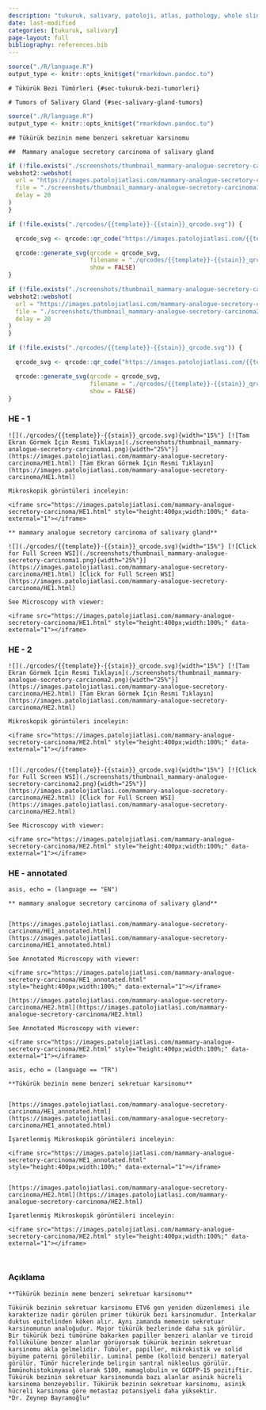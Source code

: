 ```yaml
---
description: "tukuruk, salivary, patoloji, atlas, pathology, whole slide image"
date: last-modified
categories: [tukuruk, salivary]
page-layout: full
bibliography: references.bib
---
```


```r

source("./R/language.R")
output_type <- knitr::opts_knit$get("rmarkdown.pandoc.to")

```

```asis

# Tükürük Bezi Tümörleri {#sec-tukuruk-bezi-tumorleri} 

```

```asis

# Tumors of Salivary Gland {#sec-salivary-gland-tumors} 

```

```r

source("./R/language.R")
output_type <- knitr::opts_knit$get("rmarkdown.pandoc.to")

```

```asis

## Tükürük bezinin meme benzeri sekretuar karsinomu

```

```asis

##  Mammary analogue secretory carcinoma of salivary gland

```

```r
if (!file.exists("./screenshots/thumbnail_mammary-analogue-secretory-carcinoma1.png")) {
webshot2::webshot(
  url = "https://images.patolojiatlasi.com/mammary-analogue-secretory-carcinoma/HE1.html",
  file = "./screenshots/thumbnail_mammary-analogue-secretory-carcinoma1.png",
  delay = 20
)
}
```



```r
if (!file.exists("./qrcodes/{{template}}-{{stain}}_qrcode.svg")) {

  qrcode_svg <- qrcode::qr_code("https://images.patolojiatlasi.com/{{template}}/{{stain}}.html")

  qrcode::generate_svg(qrcode = qrcode_svg,
                       filename = "./qrcodes/{{template}}-{{stain}}_qrcode.svg",
                       show = FALSE)
}
```


```r
if (!file.exists("./screenshots/thumbnail_mammary-analogue-secretory-carcinoma2.png")) {
webshot2::webshot(
  url = "https://images.patolojiatlasi.com/mammary-analogue-secretory-carcinoma/HE2.html",
  file = "./screenshots/thumbnail_mammary-analogue-secretory-carcinoma2.png",
  delay = 20
)
}
```



```r
if (!file.exists("./qrcodes/{{template}}-{{stain}}_qrcode.svg")) {

  qrcode_svg <- qrcode::qr_code("https://images.patolojiatlasi.com/{{template}}/{{stain}}.html")

  qrcode::generate_svg(qrcode = qrcode_svg,
                       filename = "./qrcodes/{{template}}-{{stain}}_qrcode.svg",
                       show = FALSE)
}
```




::::: panel-tabset

### HE - 1


```asis

![](./qrcodes/{{template}}-{{stain}}_qrcode.svg){width="15%"} [![Tam Ekran Görmek İçin Resmi Tıklayın](./screenshots/thumbnail_mammary-analogue-secretory-carcinoma1.png){width="25%"}](https://images.patolojiatlasi.com/mammary-analogue-secretory-carcinoma/HE1.html) [Tam Ekran Görmek İçin Resmi Tıklayın](https://images.patolojiatlasi.com/mammary-analogue-secretory-carcinoma/HE1.html)

```


```asis

Mikroskopik görüntüleri inceleyin:

<iframe src="https://images.patolojiatlasi.com/mammary-analogue-secretory-carcinoma/HE1.html" style="height:400px;width:100%;" data-external="1"></iframe>

```




```asis

** mammary analogue secretory carcinoma of salivary gland**

![](./qrcodes/{{template}}-{{stain}}_qrcode.svg){width="15%"} [![Click for Full Screen WSI](./screenshots/thumbnail_mammary-analogue-secretory-carcinoma1.png){width="25%"}](https://images.patolojiatlasi.com/mammary-analogue-secretory-carcinoma/HE1.html) [Click for Full Screen WSI](https://images.patolojiatlasi.com/mammary-analogue-secretory-carcinoma/HE1.html)

```


```asis

See Microscopy with viewer: 

<iframe src="https://images.patolojiatlasi.com/mammary-analogue-secretory-carcinoma/HE1.html" style="height:400px;width:100%;" data-external="1"></iframe>
```


### HE - 2


```asis

![](./qrcodes/{{template}}-{{stain}}_qrcode.svg){width="15%"} [![Tam Ekran Görmek İçin Resmi Tıklayın](./screenshots/thumbnail_mammary-analogue-secretory-carcinoma2.png){width="25%"}](https://images.patolojiatlasi.com/mammary-analogue-secretory-carcinoma/HE2.html) [Tam Ekran Görmek İçin Resmi Tıklayın](https://images.patolojiatlasi.com/mammary-analogue-secretory-carcinoma/HE2.html)

```


```asis

Mikroskopik görüntüleri inceleyin:

<iframe src="https://images.patolojiatlasi.com/mammary-analogue-secretory-carcinoma/HE2.html" style="height:400px;width:100%;" data-external="1"></iframe>


```

```asis

![](./qrcodes/{{template}}-{{stain}}_qrcode.svg){width="15%"} [![Click for Full Screen WSI](./screenshots/thumbnail_mammary-analogue-secretory-carcinoma2.png){width="25%"}](https://images.patolojiatlasi.com/mammary-analogue-secretory-carcinoma/HE2.html) [Click for Full Screen WSI](https://images.patolojiatlasi.com/mammary-analogue-secretory-carcinoma/HE2.html)

```

```asis

See Microscopy with viewer: 

<iframe src="https://images.patolojiatlasi.com/mammary-analogue-secretory-carcinoma/HE2.html" style="height:400px;width:100%;" data-external="1"></iframe>

```



### HE - annotated




```comment
asis, echo = (language == "EN")

** mammary analogue secretory carcinoma of salivary gland**


[https://images.patolojiatlasi.com/mammary-analogue-secretory-carcinoma/HE1_annotated.html](https://images.patolojiatlasi.com/mammary-analogue-secretory-carcinoma/HE1_annotated.html)

See Annotated Microscopy with viewer: 

<iframe src="https://images.patolojiatlasi.com/mammary-analogue-secretory-carcinoma/HE1_annotated.html" style="height:400px;width:100%;" data-external="1"></iframe>

[https://images.patolojiatlasi.com/mammary-analogue-secretory-carcinoma/HE2.html](https://images.patolojiatlasi.com/mammary-analogue-secretory-carcinoma/HE2.html)

See Annotated Microscopy with viewer: 

<iframe src="https://images.patolojiatlasi.com/mammary-analogue-secretory-carcinoma/HE2.html" style="height:400px;width:100%;" data-external="1"></iframe>

```



```comment
asis, echo = (language == "TR")

**Tükürük bezinin meme benzeri sekretuar karsinomu**


[https://images.patolojiatlasi.com/mammary-analogue-secretory-carcinoma/HE1_annotated.html](https://images.patolojiatlasi.com/mammary-analogue-secretory-carcinoma/HE1_annotated.html)

```


```asis

İşaretlenmiş Mikroskopik görüntüleri inceleyin:

<iframe src="https://images.patolojiatlasi.com/mammary-analogue-secretory-carcinoma/HE1_annotated.html" style="height:400px;width:100%;" data-external="1"></iframe>


[https://images.patolojiatlasi.com/mammary-analogue-secretory-carcinoma/HE2.html](https://images.patolojiatlasi.com/mammary-analogue-secretory-carcinoma/HE2.html)

```


```asis

İşaretlenmiş Mikroskopik görüntüleri inceleyin:

<iframe src="https://images.patolojiatlasi.com/mammary-analogue-secretory-carcinoma/HE2.html" style="height:400px;width:100%;" data-external="1"></iframe>



```



### Açıklama






```asis

**Tükürük bezinin meme benzeri sekretuar karsinomu**

Tükürük bezinin sekretuar karsinomu ETV6 gen yeniden düzenlemesi ile karakterize nadir görülen primer tükürük bezi karsinomudur. İnterkalar duktus epitelinden köken alır. Aynı zamanda memenin sekretuar karsinomunun analoğudur. Major tükürük bezlerinde daha sık görülür. Bir tükürük bezi tümörüne bakarken papiller benzeri alanlar ve tiroid follükülüne benzer alanlar görüyorsak tükürük bezinin sekretuar karsinomu akla gelmelidir. Tübüler, papiller, mikrokistik ve solid büyüme paterni görülebilir. Luminal pembe (kolloid benzeri) materyal görülür. Tümör hücrelerinde belirgin santral nükleolus görülür.  İmmünohistokimyasal olarak S100, mamaglobulin ve GCDFP-15 pozitiftir. Tükürük bezinin sekretuar karsinomunda bazı alanlar asinik hücreli karsinoma benzeyebilir. Tükürük bezinin sekretuar karsinomu, asinik hücreli karsinoma göre metastaz potansiyeli daha yüksektir.  
*Dr. Zeynep Bayramoğlu*
```

:::::



